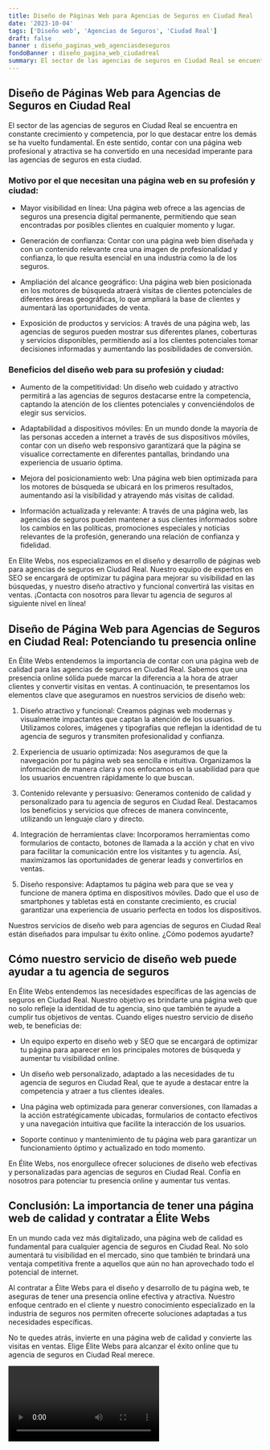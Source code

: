 ```yaml
---
title: Diseño de Páginas Web para Agencias de Seguros en Ciudad Real
date: '2023-10-04'
tags: ['Diseño web', 'Agencias de Seguros', 'Ciudad Real']
draft: false
banner : diseño_paginas_web_agenciasdeseguros
fondoBanner : diseño_pagina_web_ciudadreal
summary: El sector de las agencias de seguros en Ciudad Real se encuentra en constante crecimiento y competencia, por lo que destacar entre los demás se ha vuelto fundamental. En este sentido, contar con una página web profesional y atractiva se ha convertido en una necesidad imperante para las agencias de seguros en esta ciudad.
---
```


## Diseño de Páginas Web para Agencias de Seguros en Ciudad Real

El sector de las agencias de seguros en Ciudad Real se encuentra en constante crecimiento y competencia, por lo que destacar entre los demás se ha vuelto fundamental. En este sentido, contar con una página web profesional y atractiva se ha convertido en una necesidad imperante para las agencias de seguros en esta ciudad.

### Motivo por el que necesitan una página web en su profesión y ciudad:

- Mayor visibilidad en línea: Una página web ofrece a las agencias de seguros una presencia digital permanente, permitiendo que sean encontradas por posibles clientes en cualquier momento y lugar.

- Generación de confianza: Contar con una página web bien diseñada y con un contenido relevante crea una imagen de profesionalidad y confianza, lo que resulta esencial en una industria como la de los seguros.

- Ampliación del alcance geográfico: Una página web bien posicionada en los motores de búsqueda atraerá visitas de clientes potenciales de diferentes áreas geográficas, lo que ampliará la base de clientes y aumentará las oportunidades de venta.

- Exposición de productos y servicios: A través de una página web, las agencias de seguros pueden mostrar sus diferentes planes, coberturas y servicios disponibles, permitiendo así a los clientes potenciales tomar decisiones informadas y aumentando las posibilidades de conversión.

### Beneficios del diseño web para su profesión y ciudad:

- Aumento de la competitividad: Un diseño web cuidado y atractivo permitirá a las agencias de seguros destacarse entre la competencia, captando la atención de los clientes potenciales y convenciéndolos de elegir sus servicios.

- Adaptabilidad a dispositivos móviles: En un mundo donde la mayoría de las personas acceden a internet a través de sus dispositivos móviles, contar con un diseño web responsivo garantizará que la página se visualice correctamente en diferentes pantallas, brindando una experiencia de usuario óptima.

- Mejora del posicionamiento web: Una página web bien optimizada para los motores de búsqueda se ubicará en los primeros resultados, aumentando así la visibilidad y atrayendo más visitas de calidad.

- Información actualizada y relevante: A través de una página web, las agencias de seguros pueden mantener a sus clientes informados sobre los cambios en las políticas, promociones especiales y noticias relevantes de la profesión, generando una relación de confianza y fidelidad.

En Elite Webs, nos especializamos en el diseño y desarrollo de páginas web para agencias de seguros en Ciudad Real. Nuestro equipo de expertos en SEO se encargará de optimizar tu página para mejorar su visibilidad en las búsquedas, y nuestro diseño atractivo y funcional convertirá las visitas en ventas. ¡Contacta con nosotros para llevar tu agencia de seguros al siguiente nivel en línea!

<GifSeo />

<Cta />

## Diseño de Página Web para Agencias de Seguros en Ciudad Real: Potenciando tu presencia online

En Élite Webs entendemos la importancia de contar con una página web de calidad para las agencias de seguros en Ciudad Real. Sabemos que una presencia online sólida puede marcar la diferencia a la hora de atraer clientes y convertir visitas en ventas. A continuación, te presentamos los elementos clave que aseguramos en nuestros servicios de diseño web:

1. Diseño atractivo y funcional: Creamos páginas web modernas y visualmente impactantes que captan la atención de los usuarios. Utilizamos colores, imágenes y tipografías que reflejan la identidad de tu agencia de seguros y transmiten profesionalidad y confianza.

2. Experiencia de usuario optimizada: Nos aseguramos de que la navegación por tu página web sea sencilla e intuitiva. Organizamos la información de manera clara y nos enfocamos en la usabilidad para que los usuarios encuentren rápidamente lo que buscan.

3. Contenido relevante y persuasivo: Generamos contenido de calidad y personalizado para tu agencia de seguros en Ciudad Real. Destacamos los beneficios y servicios que ofreces de manera convincente, utilizando un lenguaje claro y directo.

4. Integración de herramientas clave: Incorporamos herramientas como formularios de contacto, botones de llamada a la acción y chat en vivo para facilitar la comunicación entre los visitantes y tu agencia. Así, maximizamos las oportunidades de generar leads y convertirlos en ventas.

5. Diseño responsive: Adaptamos tu página web para que se vea y funcione de manera óptima en dispositivos móviles. Dado que el uso de smartphones y tabletas está en constante crecimiento, es crucial garantizar una experiencia de usuario perfecta en todos los dispositivos.

Nuestros servicios de diseño web para agencias de seguros en Ciudad Real están diseñados para impulsar tu éxito online. ¿Cómo podemos ayudarte?

## Cómo nuestro servicio de diseño web puede ayudar a tu agencia de seguros

En Élite Webs entendemos las necesidades específicas de las agencias de seguros en Ciudad Real. Nuestro objetivo es brindarte una página web que no solo refleje la identidad de tu agencia, sino que también te ayude a cumplir tus objetivos de ventas. Cuando eliges nuestro servicio de diseño web, te beneficias de:

- Un equipo experto en diseño web y SEO que se encargará de optimizar tu página para aparecer en los principales motores de búsqueda y aumentar tu visibilidad online.

- Un diseño web personalizado, adaptado a las necesidades de tu agencia de seguros en Ciudad Real, que te ayude a destacar entre la competencia y atraer a tus clientes ideales.

- Una página web optimizada para generar conversiones, con llamadas a la acción estratégicamente ubicadas, formularios de contacto efectivos y una navegación intuitiva que facilite la interacción de los usuarios.

- Soporte continuo y mantenimiento de tu página web para garantizar un funcionamiento óptimo y actualizado en todo momento.

En Élite Webs, nos enorgullece ofrecer soluciones de diseño web efectivas y personalizadas para agencias de seguros en Ciudad Real. Confía en nosotros para potenciar tu presencia online y aumentar tus ventas.

## Conclusión: La importancia de tener una página web de calidad y contratar a Élite Webs

En un mundo cada vez más digitalizado, una página web de calidad es fundamental para cualquier agencia de seguros en Ciudad Real. No solo aumentará tu visibilidad en el mercado, sino que también te brindará una ventaja competitiva frente a aquellos que aún no han aprovechado todo el potencial de internet.

Al contratar a Élite Webs para el diseño y desarrollo de tu página web, te aseguras de tener una presencia online efectiva y atractiva. Nuestro enfoque centrado en el cliente y nuestro conocimiento especializado en la industria de seguros nos permiten ofrecerte soluciones adaptadas a tus necesidades específicas.

No te quedes atrás, invierte en una página web de calidad y convierte las visitas en ventas. Elige Élite Webs para alcanzar el éxito online que tu agencia de seguros en Ciudad Real merece.

<Video />

<CtaBot job='Agencias de Seguros' city='Ciudad Real'/>

<Gmaps query='Ciudad Real+españa+maps' />